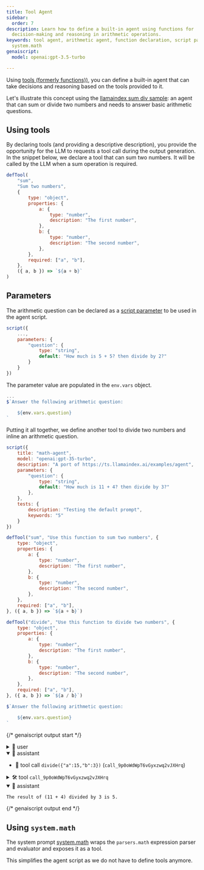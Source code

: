 ```yaml
---
title: Tool Agent
sidebar:
  order: 7
description: Learn how to define a built-in agent using functions for
  decision-making and reasoning in arithmetic operations.
keywords: tool agent, arithmetic agent, function declaration, script parameters,
  system.math
genaiscript:
  model: openai:gpt-3.5-turbo

---
```



Using [tools (formerly functions))](/genaiscript/reference/tools),
you can define a built-in agent that can take decisions
and reasoning based on the tools provided to it.

Let's illustrate this concept using the [llamaindex sum div sample](https://ts.llamaindex.ai/examples/agent):
an agent that can sum or divide two numbers and needs to answer basic arithmetic questions.

## Using tools

By declaring tools (and providing a descriptive description), you provide the opportunity
for the LLM to requests a tool call during the output generation. In the snippet below,
we declare a tool that can sum two numbers. It will be called by the LLM when a sum operation
is required.

```js "defTool"
defTool(
    "sum",
    "Sum two numbers",
    {
        type: "object",
        properties: {
            a: {
                type: "number",
                description: "The first number",
            },
            b: {
                type: "number",
                description: "The second number",
            },
        },
        required: ["a", "b"],
    },
    ({ a, b }) => `${a + b}`
)
```

## Parameters

The arithmetic question can be declared as a [script parameter](/genaiscript/reference/scripts/variables) to be used in the agent script.

```js "parameters"
script({
    ...,
    parameters: {
        "question": {
            type: "string",
            default: "How much is 5 + 5? then divide by 2?"
        }
    }
})
```

The parameter value are populated in the `env.vars` object.

```js "env.vars.question"
...
$`Answer the following arithmetic question:

    ${env.vars.question}
`
```

Putting it all together, we define another tool to divide two numbers
and inline an arithmetic question.

```js wrap
script({
    title: "math-agent",
    model: "openai:gpt-35-turbo",
    description: "A port of https://ts.llamaindex.ai/examples/agent",
    parameters: {
        "question": {
            type: "string",
            default: "How much is 11 + 4? then divide by 3?"
        },
    },
    tests: {
        description: "Testing the default prompt",
        keywords: "5"
    }
})

defTool("sum", "Use this function to sum two numbers", {
    type: "object",
    properties: {
        a: {
            type: "number",
            description: "The first number",
        },
        b: {
            type: "number",
            description: "The second number",
        },
    },
    required: ["a", "b"],
}, ({ a, b }) => `${a + b}`)

defTool("divide", "Use this function to divide two numbers", {
    type: "object",
    properties: {
        a: {
            type: "number",
            description: "The first number",
        },
        b: {
            type: "number",
            description: "The second number",
        },
    },
    required: ["a", "b"],
}, ({ a, b }) => `${a / b}`)

$`Answer the following arithmetic question: 

    ${env.vars.question}
`
```

{/* genaiscript output start */}

<details>
<summary>👤 user</summary>


```markdown wrap
Answer the following arithmetic question: 

How much is 11 + 4? then divide by 3?
```


</details>


<details open>
<summary>🤖 assistant </summary>

-  📠 tool call `divide({"a":15,"b":3})` (`call_9p0oWdWpT6vGyxzwq2vJXHrq`)

</details>


<details>
<summary>🛠️ tool <code>call_9p0oWdWpT6vGyxzwq2vJXHrq</code></summary>


```json wrap
5
```


</details>


<details open>
<summary>🤖 assistant </summary>


```markdown wrap
The result of (11 + 4) divided by 3 is 5.
```


</details>

{/* genaiscript output end */}



## Using `system.math`

The system prompt [system.math](/genaiscript/reference/scripts/system#systemmath)
wraps the `parsers.math` expression parser and evaluator and exposes it as a tool.

This simplifies the agent script as we do not have to define tools anymore.

<Code
    title="math-agent.genai.js"
    code={mathAgentSystemSrc}
    wrap={true}
    lang="js"
/>
